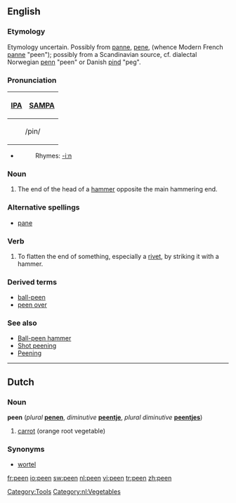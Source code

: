 ==English==
===Etymology===
Etymology uncertain.  Possibly from {{OF.}} [[panne]], [[pene]], (whence Modern French [[panne]] "peen"); possibly from a Scandinavian source, cf. dialectal Norwegian [[penn]] "peen" or Danish [[pind]] "peg".

===Pronunciation===
{| border=1 cellpadding=5
! [[w:IPA|IPA]] !! [[w:SAMPA|SAMPA]]
|-
|colspan=2 align=center| /pin/ 
|}
*{{audio|en-us-peen.ogg|Audio (US)}}
*:Rhymes: [[Rhymes:English:-iːn|-iːn]]


===Noun===
{{en-noun}}
#The end of the head of a [[hammer]] opposite the main hammering end.

===Alternative spellings===
*[[pane]]

===Verb===
{{en-verb}}
#To flatten the end of something, especially a [[rivet]], by striking it with a hammer.

===Derived terms===
*[[ball-peen]]
*[[peen over]]

===See also===
*[[w:Ball-peen hammer|Ball-peen hammer]]
*[[w:Shot peening|Shot peening]]
*[[w:Peening|Peening]]

[[Category:Tools]]

----

==Dutch==
===Noun===
'''peen''' (''plural'' '''[[penen]]''', ''diminutive'' '''[[peentje]]''', ''plural diminutive'' '''[[peentjes]]''') 

# [[carrot]] (orange root vegetable)

===Synonyms===
*[[wortel]]

[[Category:nl:Vegetables]]

[[fr:peen]]
[[io:peen]]
[[sw:peen]]
[[nl:peen]]
[[vi:peen]]
[[tr:peen]]
[[zh:peen]]